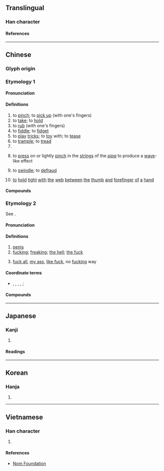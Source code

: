 {{also|拈|捻}}
{{character info/new}}
==Translingual==

===Han character===
{{Han char|rn=64|rad=手|as=12|sn=15|four=53033|canj=QBKF|ids=⿰扌然}}

====References====
{{Han ref|kx=0454.230|dkj=12713|dj=0804.030|hdz=31961.050|uh=649A}}

----

==Chinese==

===Glyph origin===
{{Han etym}}

===Etymology 1===
{{zh-forms|alt=捻}}

====Pronunciation====
{{zh-pron
|m=niǎn
|c=nan2,nin2,nin5
|h=pfs=ngién
|mn=lián
|mc=y
|oc=y
|cat=v
}}

====Definitions====
{{zh-hanzi}}

# to [[pinch]]; to [[pick up]] (with one's fingers)
# to [[take]]; to [[hold]]
# to [[rub]] (with one's fingers)
# to [[fiddle]]; to [[fidget]]
# to [[play]] [[tricks]]; to [[toy]] with; to [[tease]]
# to [[trample]]; to [[tread]]
# {{zh-alt-form|攆|to [[expel]]; to [[drive out]]}}
# {{lb|zh|music}} to [[press]] on or lightly [[pinch]] in the [[string]]s of the ''[[pipa]]'' to produce a [[wave]]-like effect
# {{lb|zh|Min Nan}} to [[swindle]]; to [[defraud]]
# {{lb|zh|Hakka}} [[to]] [[hold]] [[tight]] [[with]] [[the]] [[web]] [[between]] [[the]] [[thumb]] [[and]] [[forefinger]] [[of]] [[a]] [[hand]]

====Compounds====
{{zh-der|撚手|加撚|吃醋撚酸|撚錢|撚酸|撚指|撚靶兒|撚分子|輕攏慢撚|紙撚兒}}

===Etymology 2===
{{zh-forms|alt=𡳞,𨶙}}
See {{zh-l|*𡳞}}.

====Pronunciation====
{{zh-pron
|c=lan2
|cat=n,part
}}

====Definitions====
{{zh-hanzi}} {{tlb|zh|Cantonese|vulgar}}

# [[penis]] {{zh-mw|c:條|c:轆}}
# [[fucking]]; [[freaking]]; [[the hell]]; [[the fuck]]
# {{n-g|Negates the meaning of the sentence:}} [[fuck all]], [[my ass]], [[like fuck]], no [[fucking]] way
#: {{zh-x|你 識 條 撚{lan2}！|You know '''fuck all'''!|C}} 
#: {{zh-x|關 你 撚{lan2} 事！|'''None''' of your '''fucking''' business! / '''The fuck''' you care!|C}}
#: {{zh-x|你 有 撚{lan2} 用！|You are of '''fuck all''' use!|C}} 
#: {{zh-x|道 條 撚{lan2} 歉{hip3}！|Apologize '''my ass'''! / '''Like fuck''' I will apologize!|C}}

====Coordinate terms====
* {{q|Cantonese five profanities}} {{zh-l|屌|tr=diu2}}, {{zh-l|㞗|tr=gau1}}, {{zh-l|撚|tr=lan2}}, {{zh-l|𨳍|tr=cat6}}, {{zh-l|閪|tr=hai1}}; {{zh-l|小狗懶擦鞋|tr=siu2 gau2 laan5 caat3 haai4}}

====Compounds====
{{zh-der|含撚|把撚|關……撚事|撚樣|撚就|毒撚|撚屌|條撚|扮撚晒嘢|窮撚|耶撚}}

----

==Japanese==

===Kanji===
{{ja-kanji|grade=|rs=手12}}

# {{rfdef|ja|sort=手12}}

====Readings====
{{ja-readings
|on=ねん
|kun=ひね-る, よ-る, よ-り
}}

----

==Korean==

===Hanja===
{{ko-hanja|비틀다|비틀|년||연}}

# {{rfdef|ko|sort=手12}}

----

==Vietnamese==

===Han character===
{{vi-readings|rs=手12|reading=niệm}}

# {{rfdef|vi|sort=手12}}

====References====
* [http://nomfoundation.org/common/nom_details.php?codepoint=649a Nom Foundation]